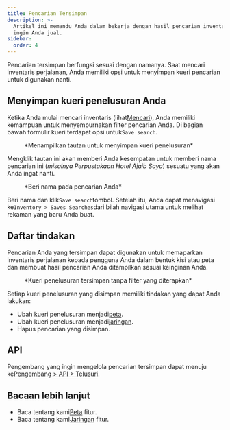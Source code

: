 ```yaml
---
title: Pencarian Tersimpan
description: >-
  Artikel ini memandu Anda dalam bekerja dengan hasil pencarian inventaris yang
  ingin Anda jual.
sidebar:
  order: 4
---
```


Pencarian tersimpan berfungsi sesuai dengan namanya. Saat mencari inventaris perjalanan, Anda memiliki opsi untuk menyimpan kueri pencarian untuk digunakan nanti.

## Menyimpan kueri penelusuran Anda

Ketika Anda mulai mencari inventaris (lihat[Mencari](/studio/search)), Anda memiliki kemampuan untuk menyempurnakan filter pencarian Anda.
Di bagian bawah formulir kueri terdapat opsi untuk`Save search`.

<figure>
  <CloudinaryImage width="350" height="329" resize="scale" quality="best" alt="Simpan pencarian" src="academy/save-search" errorImage="noimage_opaque_nyrtl0.png" />

  <figcaption>*Menampilkan tautan untuk menyimpan kueri penelusuran*</figcaption>
</figure>


Mengklik tautan ini akan memberi Anda kesempatan untuk memberi nama pencarian ini (*misalnya Perpustakaan Hotel Ajaib Saya*) sesuatu yang akan Anda ingat nanti.

<figure>
  <CloudinaryImage width="350" height="329" resize="scale" quality="best" alt="Beri nama pada pencarian Anda" src="academy/name-save-search" errorImage="noimage_opaque_nyrtl0.png" />

  <figcaption>*Beri nama pada pencarian Anda*</figcaption>
</figure>


Beri nama dan klik`Save search`tombol. Setelah itu, Anda dapat menavigasi ke`Inventory > Saves Searches`dari bilah navigasi utama untuk melihat rekaman yang baru Anda buat.

## Daftar tindakan

Pencarian Anda yang tersimpan dapat digunakan untuk memaparkan inventaris perjalanan kepada pengguna Anda dalam bentuk kisi atau peta dan membuat hasil pencarian Anda ditampilkan sesuai keinginan Anda.

<figure>
  <CloudinaryImage width="700" height="939" resize="scale" quality="best" alt="Tindakan pencarian yang disimpan" src="academy/saved-search-actions" errorImage="noimage_opaque_nyrtl0.png" />

  <figcaption>*Kueri penelusuran tersimpan tanpa filter yang diterapkan*</figcaption>
</figure>


Setiap kueri penelusuran yang disimpan memiliki tindakan yang dapat Anda lakukan:

* Ubah kueri penelusuran menjadi[peta](/studio/maps).
* Ubah kueri penelusuran menjadi[jaringan](/studio/grids).
* Hapus pencarian yang disimpan.

## API

Pengembang yang ingin mengelola pencarian tersimpan dapat menuju ke[Pengembang > API > Telusuri](/developers/apis/#browse-api).

## Bacaan lebih lanjut

* Baca tentang kami[Peta](/studio/maps) fitur.
* Baca tentang kami[Jaringan](/studio/grids) fitur.

